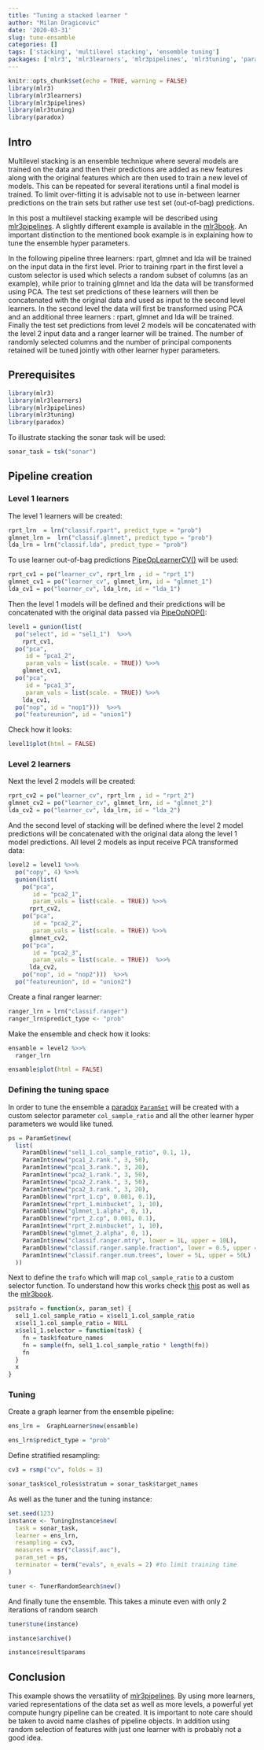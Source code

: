 ```yaml
---
title: "Tuning a stacked learner "
author: "Milan Dragicevic"
date: '2020-03-31'
slug: tune-ensamble
categories: []
tags: ['stacking', 'multilevel stacking', 'ensemble tuning']
packages: ['mlr3', 'mlr3learners', 'mlr3pipelines', 'mlr3tuning', 'paradox']
---
```


```r
knitr::opts_chunk$set(echo = TRUE, warning = FALSE)
library(mlr3)
library(mlr3learners)
library(mlr3pipelines)
library(mlr3tuning)
library(paradox)
```

## Intro 

Multilevel stacking is an ensemble technique where several models are trained on the data and then their predictions are added as new features along with the original features which are then used to train a new level of models. This can be repeated for several iterations until a final model is trained.  To limit over-fitting it is advisable not to use in-between learner predictions on the train sets but rather use test set (out-of-bag) predictions.   

In this post a multilevel stacking example will be described using [mlr3pipelines](https://mlr3pipelines.mlr-org.com/articles/introduction.html). A slightly different example is available in the [mlr3book](https://mlr3book.mlr-org.com/pipe-nonlinear.html#multilevel-stacking). An important distinction to the mentioned book example is in explaining how to tune the ensemble hyper parameters.  

In the following pipeline three learners: rpart, glmnet and lda will be trained on the input data in the first level. Prior to training rpart in the first level a custom selector is used which selects a random subset of columns (as an example), while prior to training glmnet and lda the data will be transformed using PCA. The test set predictions of these learners will then be concatenated with the original data and used as input to the second level learners. In the second level the data will first be transformed using PCA and an additional three learners : rpart, glmnet and lda will be trained. Finally the test set predictions from level 2 models will be concatenated with the level 2 input data and a ranger learner will be trained. The number of randomly selected columns and the number of principal components retained will be tuned jointly with other learner hyper parameters.

## Prerequisites

```r
library(mlr3)
library(mlr3learners)
library(mlr3pipelines)
library(mlr3tuning)
library(paradox)
```

To illustrate stacking the sonar task will be used:

```r
sonar_task = tsk("sonar")
```


## Pipeline creation

### Level 1 learners

The level 1 learners will be created:

```r
rprt_lrn  = lrn("classif.rpart", predict_type = "prob")
glmnet_lrn =  lrn("classif.glmnet", predict_type = "prob")
lda_lrn = lrn("classif.lda", predict_type = "prob")
```

To use learner out-of-bag predictions [PipeOpLearnerCV()](https://mlr3pipelines.mlr-org.com/reference/mlr_pipeops_learner_cv.html) will be used:  

```r
rprt_cv1 = po("learner_cv", rprt_lrn , id = "rprt_1")
glmnet_cv1 = po("learner_cv", glmnet_lrn, id = "glmnet_1")
lda_cv1 = po("learner_cv", lda_lrn, id = "lda_1")
```

Then the level 1 models will be defined and their predictions will be concatenated with the original data passed via [PipeOpNOP()](https://mlr3pipelines.mlr-org.com/reference/mlr_pipeops_nop.html):  

```r
level1 = gunion(list(
  po("select", id = "sel1_1")  %>>%
    rprt_cv1,
  po("pca",
     id = "pca1_2",
     param_vals = list(scale. = TRUE)) %>>%
    glmnet_cv1,
  po("pca",
     id = "pca1_3",
     param_vals = list(scale. = TRUE)) %>>%
    lda_cv1,
  po("nop", id = "nop1")))  %>>%
  po("featureunion", id = "union1")
```

Check how it looks:  

```r
level1$plot(html = FALSE)
```

### Level 2 learners

Next the level 2 models will be created:

```r
rprt_cv2 = po("learner_cv", rprt_lrn , id = "rprt_2")
glmnet_cv2 = po("learner_cv", glmnet_lrn, id = "glmnet_2")
lda_cv2 = po("learner_cv", lda_lrn, id = "lda_2")
```

And the second level of stacking will be defined where the level 2 model predictions will be concatenated with the original data along the level 1 model predictions. All level 2 models as input receive PCA transformed data:

```r
level2 = level1 %>>%
  po("copy", 4) %>>%
  gunion(list(
    po("pca",
       id = "pca2_1",
       param_vals = list(scale. = TRUE)) %>>%
      rprt_cv2,
    po("pca",
       id = "pca2_2",
       param_vals = list(scale. = TRUE)) %>>%
      glmnet_cv2,
    po("pca",
       id = "pca2_3",
       param_vals = list(scale. = TRUE))  %>>%
      lda_cv2,
    po("nop", id = "nop2")))  %>>%
  po("featureunion", id = "union2")
```

Create a final ranger learner:  

```r
ranger_lrn = lrn("classif.ranger")
ranger_lrn$predict_type <- "prob"
```

Make the ensemble and check how it looks:

```r
ensamble = level2 %>>%
  ranger_lrn

ensamble$plot(html = FALSE)
```

### Defining the tuning space

In order to tune the ensemble a [paradox](https://paradox.mlr-org.com/) [`ParamSet`](https://paradox.mlr-org.com/reference/ParamSet.html) will be created with a custom selector parameter `col_sample_ratio` and all the other learner hyper parameters we would like tuned. 

```r
ps = ParamSet$new(
  list(
    ParamDbl$new("sel1_1.col_sample_ratio", 0.1, 1),
    ParamInt$new("pca1_2.rank.", 3, 50),
    ParamInt$new("pca1_3.rank.", 3, 20),
    ParamInt$new("pca2_1.rank.", 3, 50),
    ParamInt$new("pca2_2.rank.", 3, 50),
    ParamInt$new("pca2_3.rank.", 3, 20),
    ParamDbl$new("rprt_1.cp", 0.001, 0.1),
    ParamInt$new("rprt_1.minbucket", 1, 10),
    ParamDbl$new("glmnet_1.alpha", 0, 1),
    ParamDbl$new("rprt_2.cp", 0.001, 0.1),
    ParamInt$new("rprt_2.minbucket", 1, 10),
    ParamDbl$new("glmnet_2.alpha", 0, 1),
    ParamInt$new("classif.ranger.mtry", lower = 1L, upper = 10L),
    ParamDbl$new("classif.ranger.sample.fraction", lower = 0.5, upper = 1),
    ParamInt$new("classif.ranger.num.trees", lower = 5L, upper = 50L)
  ))
```

Next to define the `trafo` which will map `col_sample_ratio` to a custom selector function. To understand how this works check [this](https://mlr3gallery.mlr-org.com/select_uncorrelated_features/) post as well as the 
[mlr3book](https://mlr3book.mlr-org.com/paradox.html).

```r
ps$trafo = function(x, param_set) {
  sel1_1.col_sample_ratio = x$sel1_1.col_sample_ratio
  x$sel1_1.col_sample_ratio = NULL
  x$sel1_1.selector = function(task) {
    fn = task$feature_names
    fn = sample(fn, sel1_1.col_sample_ratio * length(fn))
    fn
  }
  x
}
```

### Tuning 

Create a graph learner from the ensemble pipeline:

```r
ens_lrn =  GraphLearner$new(ensamble)

ens_lrn$predict_type = "prob"
```

Define stratified resampling:

```r
cv3 = rsmp("cv", folds = 3)

sonar_task$col_roles$stratum = sonar_task$target_names
```

As well as the tuner and the tuning instance:  

```r
set.seed(123)
instance <- TuningInstance$new(
  task = sonar_task,
  learner = ens_lrn,
  resampling = cv3,
  measures = msr("classif.auc"),
  param_set = ps,
  terminator = term("evals", n_evals = 2) #to limit training time
)

tuner <- TunerRandomSearch$new()
```

And finally tune the ensemble. This takes a minute even with only 2 iterations of random search

```r
tuner$tune(instance)

instance$archive()

instance$result$params
```

## Conclusion

This example shows the versatility of [mlr3pipelines](https://mlr3pipelines.mlr-org.com/articles/introduction.html).
By using more learners, varied representations of the data set as well as more levels, a powerful yet compute hungry pipeline can be created. It is important to note care should be taken to avoid name clashes of pipeline objects. In addition using random selection of features with just one learner with is probably not a good idea. 
